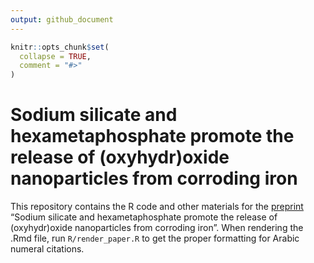 ```yaml
---
output: github_document
---
```


<!-- README.md is generated from README.Rmd. Please edit that file -->

```r
knitr::opts_chunk$set(
  collapse = TRUE,
  comment = "#>"
)
```

# Sodium silicate and hexametaphosphate promote the release of (oxyhydr)oxide nanoparticles from corroding iron  

This repository contains the R code and other materials for the [preprint](https:doi.org/10.26434/chemrxiv-2022-rtzqm) "Sodium silicate and hexametaphosphate promote the release of (oxyhydr)oxide nanoparticles from corroding iron". When rendering the .Rmd file, run `R/render_paper.R` to get the proper formatting for Arabic numeral citations.